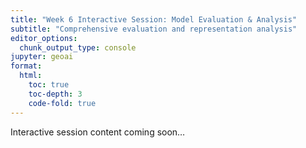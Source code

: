 ```yaml
---
title: "Week 6 Interactive Session: Model Evaluation & Analysis"
subtitle: "Comprehensive evaluation and representation analysis"
editor_options: 
  chunk_output_type: console
jupyter: geoai
format:
  html:
    toc: true
    toc-depth: 3
    code-fold: true
---
```


Interactive session content coming soon...
